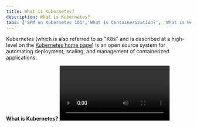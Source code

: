```yaml
---
title: What is Kubernetes?
description: What is Kubernetes?
tabs: ['SPM on Kubernetes 101','What is Containerization?', 'What is Helm?', 'What is Kubernetes?','What is OpenShift?']
---
```

Kubernetes (which is also referred to as "K8s" and is described at a high-level on the [Kubernetes home page](https://kubernetes.io/)) is an open source system for automating deployment, scaling, and management of containerized applications.

**What is Kubernetes?**
<Video title="What is Kubernetes?" youtubeId="aSrqRSk43lY" />
